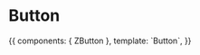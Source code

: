 
<Meta title="Atoms/Button" component={ZButton} />

# Button

<Props of={ZButton} />

<Preview>
  <Story name="Common">
    {{
        components: { ZButton },
        template: `<ZButton>Button</ZButton>`,
    }}
  </Story>
</Preview>
